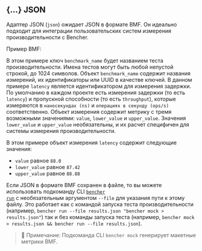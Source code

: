 
## \{...\} JSON

Адаптер JSON (`json`) ожидает JSON в формате BMF.
Он идеально подходит для интеграции пользовательских систем измерения производительности с Bencher.

Пример BMF:

<BmfExample />

В этом примере ключ `benchmark_name` будет названием теста производительности.
Имена тестов могут быть любой непустой строкой, до 1024 символов.
Объект `benchmark_name` содержит названия измерений, их идентификаторы или UUID в качестве ключей.
В данном примере `latency` является идентификатором для измерения задержки.
По умолчанию в каждом проекте есть измерения задержки (то есть `latency`) и пропускной способности (то есть `throughput`),
которые измеряются в `наносекундах (ns)` и `операциях в секунду (ops/s)` соответственно.
Объект измерения содержит метрику с тремя возможными значениями: `value`, `lower_value` и `upper_value`.
Значения `lower_value` и `upper_value` необязательны,
и их расчет специфичен для системы измерения производительности.

В этом примере объект измерения `latency` содержит следующие значения:

- `value` равное `88.0`
- `lower_value` равное `87.42`
- `upper_value` равное `88.88`

Если JSON в формате BMF сохранен в файле,
то вы можете использовать подкоманду CLI <code><a href="/ru/docs/explanation/bencher-run/">bencher run</a></code> с необязательным аргументом `--file` для указания пути к этому файлу.
Это работает как с командой запуска теста производительности (например, `bencher run --file results.json "bencher mock > results.json"`)
так и без команды запуска теста (например, `bencher mock > results.json && bencher run --file results.json`).

<BmfSchema />

> 🐰 Примечание: Подкоманда CLI `bencher mock` генерирует макетные метрики BMF.